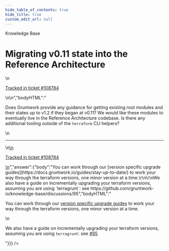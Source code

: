 ```yaml
---
hide_table_of_contents: true
hide_title: true
custom_edit_url: null
---
```



<CenterLayout>
<span className="title">Knowledge Base</span>
<h1>Migrating v0.11 state into the Reference Architecture</h1>
<GitHub discussion={{"id":"D_kwDOF8slf84AP0sN","number":470,"author":{"login":"iangrunt"},"title":"Migrating v0.11 state into the Reference Architecture","body":"\nDoes Gruntwork provide any guidance for getting existing root modules and their states up to v1.2 if they began at v0.11? We would like these modules to eventually live in the Reference Architecture codebase. Is there any additional tooling outside of the `terraform` CLI helpers?\r\n\r\n\n\n---\n\n<ins datetime=\"2022-06-15T18:38:00Z\">\n  <p><a href=\"https://support.gruntwork.io/hc/requests/108784\">Tracked in ticket #108784</a></p>\n</ins>\n","bodyHTML":"<p dir=\"auto\">Does Gruntwork provide any guidance for getting existing root modules and their states up to v1.2 if they began at v0.11? We would like these modules to eventually live in the Reference Architecture codebase. Is there any additional tooling outside of the <code class=\"notranslate\">terraform</code> CLI helpers?</p>\n<hr>\n<ins datetime=\"2022-06-15T18:38:00Z\">\n  <p dir=\"auto\"><a href=\"https://support.gruntwork.io/hc/requests/108784\" rel=\"nofollow\">Tracked in ticket #108784</a></p>\n</ins>","answer":{"body":"You can work through our [version specific upgrade guides](https://docs.gruntwork.io/guides/stay-up-to-date/) to work your way through the terraform versions, one minor version at a time.\r\n\r\nWe also have a guide on incrementally upgrading your terraform versions, assuming you are using `terragrunt`: see https://github.com/gruntwork-io/knowledge-base/discussions/95","bodyHTML":"<p dir=\"auto\">You can work through our <a href=\"https://docs.gruntwork.io/guides/stay-up-to-date/\" rel=\"nofollow\">version specific upgrade guides</a> to work your way through the terraform versions, one minor version at a time.</p>\n<p dir=\"auto\">We also have a guide on incrementally upgrading your terraform versions, assuming you are using <code class=\"notranslate\">terragrunt</code>: see <a class=\"issue-link js-issue-link\" data-error-text=\"Failed to load title\" data-id=\"3735487\" data-permission-text=\"Title is private\" data-url=\"https://github.com/gruntwork-io/knowledge-base/discussions/95\" data-hovercard-type=\"discussion\" data-hovercard-url=\"/gruntwork-io/knowledge-base/discussions/95/hovercard\" href=\"https://github.com/gruntwork-io/knowledge-base/discussions/95\">#95</a></p>"}}} />

</CenterLayout>
  

<!-- ##DOCS-SOURCER-START
{
  "sourcePlugin": "github-discussions",
  "hash": "8a7e85e9ef474d2b5a583df4819f3302"
}
##DOCS-SOURCER-END -->
